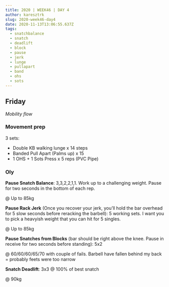 ```yaml
---
title: 2020 | WEEK46 | DAY 4
author: karesztrk
slug: 2020-week46-day4
date: 2020-11-13T13:06:55.637Z
tags:
  - snatchbalance
  - snatch
  - deadlift
  - block
  - pause
  - jerk
  - lunge
  - pullapart
  - band
  - ohs
  - sots
---
```


## Friday

_Mobility flow_

### Movement prep

3 sets:

- Double KB walking lunge x 14 steps
- Banded Pull Apart (Palms up) x 15
- 1 OHS + 1 Sots Press x 5 reps (PVC Pipe)

### Oly

**Pause Snatch Balance**: 3,3,2,2,1,1. Work up to a challenging weight. Pause for two seconds in the bottom of each rep.

@ Up to 85kg

**Pause Rack Jerk** (Once you recover your jerk, you’ll hold the bar overhead for 5 slow seconds before reracking the barbell): 5 working sets. I want you to pick a heavyish weight that you can hit for 5 singles.

@ Up to 85kg

**Pause Snatches from Blocks** (bar should be right above the knee. Pause in receive for two seconds before standing): 5x2

@ 60/60/60/65/70 with couple of fails. Barbell have fallen behind my back = probably feets were too narrow

**Snatch Deadlift**: 3x3 @ 100% of best snatch

@ 90kg
